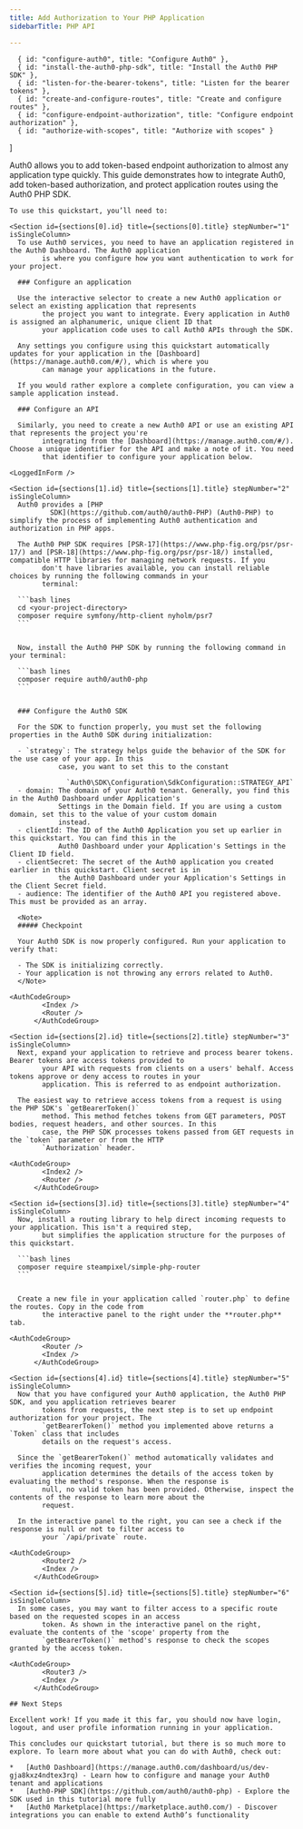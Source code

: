 ```yaml
---
title: Add Authorization to Your PHP Application
sidebarTitle: PHP API

---
```



      { id: "configure-auth0", title: "Configure Auth0" },
      { id: "install-the-auth0-php-sdk", title: "Install the Auth0 PHP SDK" },
      { id: "listen-for-the-bearer-tokens", title: "Listen for the bearer tokens" },
      { id: "create-and-configure-routes", title: "Create and configure routes" },
      { id: "configure-endpoint-authorization", title: "Configure endpoint authorization" },
      { id: "authorize-with-scopes", title: "Authorize with scopes" }
]

<Recipe isSingleColumn>
  <Content>
    Auth0 allows you to add token-based endpoint authorization to almost any application type quickly. This guide
        demonstrates how to integrate Auth0, add token-based authorization, and protect application routes using the Auth0
        PHP SDK.

    To use this quickstart, you’ll need to:

    <Section id={sections[0].id} title={sections[0].title} stepNumber="1" isSingleColumn>
      To use Auth0 services, you need to have an application registered in the Auth0 Dashboard. The Auth0 application
            is where you configure how you want authentication to work for your project.

      ### Configure an application

      Use the interactive selector to create a new Auth0 application or select an existing application that represents
            the project you want to integrate. Every application in Auth0 is assigned an alphanumeric, unique client ID that
            your application code uses to call Auth0 APIs through the SDK.

      Any settings you configure using this quickstart automatically updates for your application in the [Dashboard](https://manage.auth0.com/#/), which is where you
            can manage your applications in the future.

      If you would rather explore a complete configuration, you can view a sample application instead.

      ### Configure an API

      Similarly, you need to create a new Auth0 API or use an existing API that represents the project you're
            integrating from the [Dashboard](https://manage.auth0.com/#/). Choose a unique identifier for the API and make a note of it. You need
            that identifier to configure your application below.
    
    <LoggedInForm />
</Section>

    <Section id={sections[1].id} title={sections[1].title} stepNumber="2" isSingleColumn>
      Auth0 provides a [PHP
              SDK](https://github.com/auth0/auth0-PHP) (Auth0-PHP) to simplify the process of implementing Auth0 authentication and authorization in PHP apps.

      The Auth0 PHP SDK requires [PSR-17](https://www.php-fig.org/psr/psr-17/) and [PSR-18](https://www.php-fig.org/psr/psr-18/) installed, compatible HTTP libraries for managing network requests. If you
            don't have libraries available, you can install reliable choices by running the following commands in your
            terminal:

      ```bash lines
      cd <your-project-directory>
      composer require symfony/http-client nyholm/psr7
      ```


      Now, install the Auth0 PHP SDK by running the following command in your terminal:

      ```bash lines
      composer require auth0/auth0-php
      ```


      ### Configure the Auth0 SDK

      For the SDK to function properly, you must set the following properties in the Auth0 SDK during initialization:

      - `strategy`: The strategy helps guide the behavior of the SDK for the use case of your app. In this
                case, you want to set this to the constant
                
                  `Auth0\SDK\Configuration\SdkConfiguration::STRATEGY_API`
      - domain: The domain of your Auth0 tenant. Generally, you find this in the Auth0 Dashboard under Application's
                Settings in the Domain field. If you are using a custom domain, set this to the value of your custom domain
                instead.
      - clientId: The ID of the Auth0 Application you set up earlier in this quickstart. You can find this in the
                Auth0 Dashboard under your Application's Settings in the Client ID field.
      - clientSecret: The secret of the Auth0 application you created earlier in this quickstart. Client secret is in
                the Auth0 Dashboard under your Application's Settings in the Client Secret field.
      - audience: The identifier of the Auth0 API you registered above. This must be provided as an array.

      <Note>
      ##### Checkpoint

      Your Auth0 SDK is now properly configured. Run your application to verify that:

      - The SDK is initializing correctly.
      - Your application is not throwing any errors related to Auth0.
      </Note>
    
    <AuthCodeGroup>
            <Index />
            <Router />
          </AuthCodeGroup>
</Section>

    <Section id={sections[2].id} title={sections[2].title} stepNumber="3" isSingleColumn>
      Next, expand your application to retrieve and process bearer tokens. Bearer tokens are access tokens provided to
            your API with requests from clients on a users' behalf. Access tokens approve or deny access to routes in your
            application. This is referred to as endpoint authorization.

      The easiest way to retrieve access tokens from a request is using the PHP SDK's `getBearerToken()`
            method. This method fetches tokens from GET parameters, POST bodies, request headers, and other sources. In this
            case, the PHP SDK processes tokens passed from GET requests in the `token` parameter or from the HTTP
            `Authorization` header.
    
    <AuthCodeGroup>
            <Index2 />
            <Router />
          </AuthCodeGroup>
</Section>

    <Section id={sections[3].id} title={sections[3].title} stepNumber="4" isSingleColumn>
      Now, install a routing library to help direct incoming requests to your application. This isn't a required step,
            but simplifies the application structure for the purposes of this quickstart.

      ```bash lines
      composer require steampixel/simple-php-router
      ```


      Create a new file in your application called `router.php` to define the routes. Copy in the code from
            the interactive panel to the right under the **router.php** tab.
    
    <AuthCodeGroup>
            <Router />
            <Index />
          </AuthCodeGroup>
</Section>

    <Section id={sections[4].id} title={sections[4].title} stepNumber="5" isSingleColumn>
      Now that you have configured your Auth0 application, the Auth0 PHP SDK, and you application retrieves bearer
            tokens from requests, the next step is to set up endpoint authorization for your project. The
            `getBearerToken()` method you implemented above returns a `Token` class that includes
            details on the request's access.

      Since the `getBearerToken()` method automatically validates and verifies the incoming request, your
            application determines the details of the access token by evaluating the method's response. When the response is
            null, no valid token has been provided. Otherwise, inspect the contents of the response to learn more about the
            request.

      In the interactive panel to the right, you can see a check if the response is null or not to filter access to
            your `/api/private` route.
    
    <AuthCodeGroup>
            <Router2 />
            <Index />
          </AuthCodeGroup>
</Section>

    <Section id={sections[5].id} title={sections[5].title} stepNumber="6" isSingleColumn>
      In some cases, you may want to filter access to a specific route based on the requested scopes in an access
            token. As shown in the interactive panel on the right, evaluate the contents of the 'scope' property from the
            `getBearerToken()` method's response to check the scopes granted by the access token.
    
    <AuthCodeGroup>
            <Router3 />
            <Index />
          </AuthCodeGroup>
</Section>

    ## Next Steps

    Excellent work! If you made it this far, you should now have login, logout, and user profile information running in your application.

    This concludes our quickstart tutorial, but there is so much more to explore. To learn more about what you can do with Auth0, check out:

    *   [Auth0 Dashboard](https://manage.auth0.com/dashboard/us/dev-gja8kxz4ndtex3rq) - Learn how to configure and manage your Auth0 tenant and applications
    *   [Auth0-PHP SDK](https://github.com/auth0/auth0-php) - Explore the SDK used in this tutorial more fully
    *   [Auth0 Marketplace](https://marketplace.auth0.com/) - Discover integrations you can enable to extend Auth0’s functionality
  </Content>

  
</Recipe>
